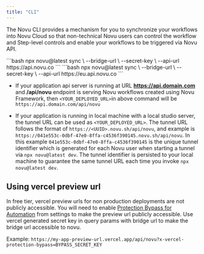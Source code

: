 ```yaml
---
title: "CLI"
---
```


The Novu CLI provides a mechanism for you to synchronize your workflows into Novu Cloud so that non-technical Novu users can control the workflow and Step-level controls and enable your workflows to be triggered via Novu API.

<Tabs>
  <Tab title="US Region">
```bash
npx novu@latest sync \
  --bridge-url <YOUR_DEPLOYED_URL_WITH_BRIDGE_ENDPOINT> \
  --secret-key <NOVU_SECRET_KEY> \
  --api-url https://api.novu.co
```
  </Tab>
  <Tab title="EU Region">
```bash
npx novu@latest sync \
  --bridge-url <YOUR_DEPLOYED_URL_WITH_BRIDGE_ENDPOINT> \
  --secret-key <NOVU_SECRET_KEY> \
  --api-url https://eu.api.novu.co
```
  </Tab>
</Tabs>

- If your application api server is running at URL **https://api.domain.com** and **/api/novu** endpoint is serving Novu workflows created using Novu Framework, then `<YOUR_DEPLOYED_URL>`in above command will be `https://api.domain.com/api/novu`

- If your application is running in local machine with a local studio server, the tunnel URL can be used as `<YOUR_DEPLOYED_URL>`. The tunnel URL follows the format of `https://<UUID>.novu.sh/api/novu`, and example is `https://041e553c-0dbf-47e0-8ffa-c4536f390145.novu.sh/api/novu`. In this example `041e553c-0dbf-47e0-8ffa-c4536f390145` is the unique tunnel identifier which is generated for each Novu user when starting a tunnel via `npx novu@latest dev`. The tunnel identifier is persisted to your local machine to guarantee the same tunnel URL each time you invoke `npx novu@latest dev`.

## Using vercel preview url

In free tier, vercel preview urls for non production deployments are not publicly accessible. You will need to enable [Protection Bypass for Automation](https://vercel.com/docs/security/deployment-protection/methods-to-bypass-deployment-protection/protection-bypass-automation#protection-bypass-for-automation) from settings to make the preview url publicly accessible. Use vercel generated secret key in query params with bridge url to make the bridge url accessible to novu.

Example: `https://my-app-preview-url.vercel.app/api/novu?x-vercel-protection-bypass=BYPASS_SECRET_KEY`